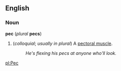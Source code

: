 ==English==
===Noun===
'''pec''' (''plural'' '''pecs''')

#(''colloquial''; ''usually in plural'') A [[pectoral muscle]].
#:''He's flexing his pecs at anyone who'll look.''

[[pl:Pec]]